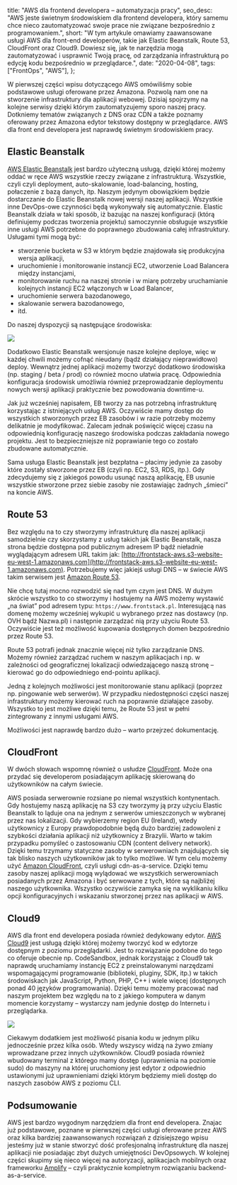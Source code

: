  title: "AWS dla frontend developera – automatyzacja pracy",
  seo_desc:
    "AWS jeste świetnym środowiskiem dla frontend developera, który samemu chce nieco zautomatyzować swoje prace nie związane bezpośrednio z programowaniem.",
  short:
    "W tym artykule omawiamy zaawansowane usługi AWS dla front-end developerów, takie jak Elastic Beanstalk, Route 53, CloudFront oraz Cloud9. Dowiesz się, jak te narzędzia mogą zautomatyzować i usprawnić Twoją pracę, od zarządzania infrastrukturą po edycję kodu bezpośrednio w przeglądarce.",
  date: "2020-04-08",
  tags: ["FrontOps", "AWS"],
};

W pierwszej części wpisu dotyczącego AWS omówiliśmy sobie podstawowe usługi oferowane przez Amazona. Pozwolą nam one na stworzenie infrastruktury dla aplikacji webowej. Dzisiaj spojrzymy na kolejne serwisy dzięki którym zautomatyzujemy sporo naszej pracy. Dotkniemy tematów związanych z DNS oraz CDN a także poznamy oferowany przez Amazona edytor tekstowy dostępny w przeglądarce. AWS dla front end developera jest naprawdę świetnym środowiskiem pracy.

## Elastic Beanstalk

[AWS Elastic Beanstalk](https://aws.amazon.com/elasticbeanstalk/) jest bardzo użyteczną usługą, dzięki której możemy oddać w ręce AWS wszystkie rzeczy związane z infrastrukturą. Wszystkie, czyli czyli deployment, auto-skalowanie, load-balancing, hosting, połaczenie z bazą danych, itp. Naszym jedynym obowiązkiem będzie dostarczanie do Elastic Beanstalk nowej wersji naszej aplikacji. Wszystkie inne DevOps-owe czynności będą wykonywały się automatycznie. Elastic Beanstalk działa w taki sposób, iż bazując na naszej konfiguracji (którą definiujemy podczas tworzenia projektu) samoczynnie obsługuje wszystkie inne usługi AWS potrzebne do poprawnego zbudowania całej infrastruktury. Usługami tymi mogą być:

- stworzenie bucketa w S3 w którym będzie znajdowała się produkcyjna wersja aplikacji,
- uruchomienie i monitorowanie instancji EC2, utworzenie Load Balancera między instancjami,
- monitorowanie ruchu na naszej stronie i w miarę potrzeby uruchamianie kolejnych instancji EC2 włączonych w Load Balancer,
- uruchomienie serwera bazodanowego,
- skalowanie serwera bazodanowego,
- itd.

Do naszej dyspozycji są następujące środowiska:

<img src="/blog/aws-dla-front-end-developera/eb.webp" />

Dodatkowo Elastic Beanstalk wersjonuje nasze kolejne deploye, więc w każdej chwili możemy cofnąć nieudany (bądź działający nieprawidłowo) deploy. Wewnątrz jednej aplikacji możemy tworzyć dodatkowo środowiska (np. staging / beta / prod) co również mocno ułatwia pracę. Odpowiednia konfiguracja środowisk umożliwia również przeprowadzanie deploymentu nowych wersji aplikacji praktycznie bez powodowania downtime-u.

Jak już wcześniej napisałem, EB tworzy za nas potrzebną infrastrukturę korzystając z istniejących usług AWS. Oczywiście mamy dostęp do wszystkich stworzonych przez EB zasobów i w razie potrzeby możemy delikatnie je modyfikować. Zalecam jednak poświęcić więcej czasu na odpowiednią konfigurację naszego środowiska podczas zakładania nowego projektu. Jest to bezpieczniejsze niż poprawianie tego co zostało zbudowane automatycznie.

Sama usługa Elastic Beanstalk jest bezpłatna – płacimy jedynie za zasoby które zostały stworzone przez EB (czyli np. EC2, S3, RDS, itp.). Gdy zdecydujemy się z jakiegoś powodu usunąć naszą aplikację, EB usunie wszystkie stworzone przez siebie zasoby nie zostawiając żadnych „śmieci” na koncie AWS.

## Route 53

Bez względu na to czy stworzymy infrastrukturę dla naszej aplikacji samodzielnie czy skorzystamy z usług takich jak Elastic Beanstalk, nasza strona będzie dostępna pod publicznym adresem IP bądź nieładnie wyglądającym adresem URL takim jak: [http://frontstack-aws.s3-website-eu-west-1.amazonaws.com](http://frontstack-aws.s3-website-eu-west-1.amazonaws.com). Potrzebujemy więc jakiejś usługi DNS – w świecie AWS takim serwisem jest [Amazon Route 53](https://aws.amazon.com/route53/).

Nie chcę tutaj mocno rozwodzić się nad tym czym jest DNS. W dużym skrócie wszystko to co stworzymy i hostujemy na AWS możemy wystawić „na świat” pod adresem typu: `https://www.frontstack.pl`. Interesującą nas domenę możemy wcześniej wykupić u wybranego przez nas dostawcy (np. OVH bądź Nazwa.pl) i następnie zarządzać nią przy użyciu Route 53. Oczywiście jest też możliwość kupowania dostępnych domen bezpośrednio przez Route 53.

Route 53 potrafi jednak znacznie więcej niż tylko zarządzanie DNS. Możemy również zarządzać ruchem w naszym aplikacjach i np. w zależności od geograficznej lokalizacji odwiedzającego naszą stronę – kierować go do odpowiedniego end-pointu aplikacji.

Jedną z kolejnych możliwości jest monitorowanie stanu aplikacji (poprzez np. pingowanie web serwerów). W przypadku niedostępności części naszej infrastruktury możemy kierować ruch na poprawnie działające zasoby. Wszystko to jest możliwe dzięki temu, że Route 53 jest w pełni zintegrowany z innymi usługami AWS.

Możliwości jest naprawdę bardzo dużo – warto przejrzeć dokumentację.

## CloudFront

W dwóch słowach wspomnę również o usłudze [CloudFront](https://aws.amazon.com/cloudfront/). Może ona przydać się developerom posiadającym aplikację skierowaną do użytkowników na całym świecie.

AWS posiada serwerownie rozsiane po niemal wszystkich kontynentach. Gdy hostujemy naszą aplikację na S3 czy tworzymy ją przy użyciu Elastic Beanstalk to ląduje ona na jednym z serwerów umieszczonych w wybranej przez nas lokalizacji. Gdy wybierzemy region EU (Ireland), wtedy użytkownicy z Europy prawdopodobnie będą dużo bardziej zadowoleni z szybkości działania aplikacji niż użytkownicy z Brazylii. Warto w takim przypadku pomyśleć o zastosowaniu CDN (content delivery network). Dzięki temu trzymamy statyczne zasoby w serwerowniach znajdujących się tak blisko naszych użytkowników jak to tylko możliwe. W tym celu możemy użyć [Amazon CloudFront](https://aws.amazon.com/cloudfront/), czyli usługi cdn-as-a-service. Dzięki temu zasoby naszej aplikacji mogą wylądować we wszystkich serwerowniach posiadanych przez Amazona i być serwowane z tych, które są najbliżej naszego użytkownika. Wszystko oczywiście zamyka się na wyklikaniu kilku opcji konfiguracyjnych i wskazaniu stworzonej przez nas aplikacji w AWS.

## Cloud9

AWS dla front end developera posiada również dedykowany edytor. [AWS Cloud9](https://aws.amazon.com/cloud9/) jest usługą dzięki której możemy tworzyć kod w edytorze dostępnym z poziomu przeglądarki. Jest to rozwiązanie podobne do tego co oferuje obecnie np. CodeSandbox, jednak korzystając z Cloud9 tak naprawdę uruchamiamy instancję EC2 z preinstalowanymi narzędzami wspomagającymi programowanie (biblioteki, pluginy, SDK, itp.) w takich środowiskach jak JavaScript, Python, PHP, C++ i wiele więcej (dostępnych ponad 40 języków programowania). Dzięki temu możemy pracować nad naszym projektem bez względu na to z jakiego komputera w danym momencie korzystamy – wystarczy nam jedynie dostęp do Internetu i przeglądarka.

<img src="/blog/aws-dla-front-end-developera/ide.webp" />

Ciekawym dodatkiem jest możliwość pisania kodu w jednym pliku jednocześnie przez kilka osób. Wtedy wszyscy widzą na żywo zmiany wprowadzane przez innych użytkowników. Cloud9 posiada również wbudowany terminal z którego mamy dostęp (uprawnienia na poziomie sudo) do maszyny na której uruchomiony jest edytor z odpowiednio ustawionymi już uprawnieniami dzięki którym będziemy mieli dostęp do naszych zasobów AWS z poziomu CLI.

## Podsumowanie

AWS jest bardzo wygodnym narzędziem dla front end developera. Znajac już podstawowe, poznane w pierwszej części usługi oferowane przez AWS oraz kilka bardziej zaawansowanych rozwiązań z dzisiejszego wpisu jesteśmy już w stanie stworzyć dość profesjonalną infrastrukturę dla naszej aplikacji nie posiadając zbyt dużych umiejętności DevOpsowych. W kolejnej części skupimy się nieco więcej na autoryzacji, aplikacjach mobilnych oraz frameworku [Amplify](https://aws.amazon.com/amplify/) – czyli praktycznie kompletnym rozwiązaniu backend-as-a-service.
